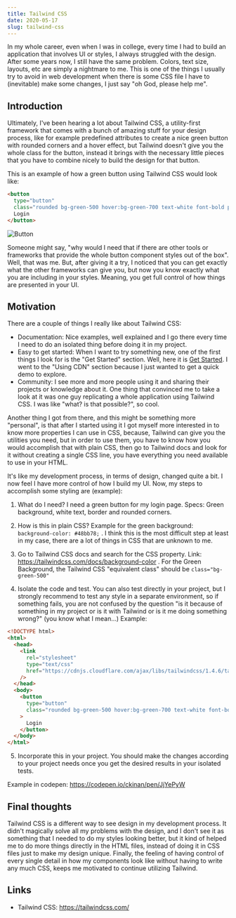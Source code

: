 ```yaml
---
title: Tailwind CSS
date: 2020-05-17
slug: tailwind-css
---
```


In my whole career, even when I was in college, every time I had to build an application that involves UI or styles, I always struggled with the design. After some years now, I still have the same problem. Colors, text size, layouts, etc are simply a nightmare to me. This is one of the things I usually try to avoid in web development when there is some CSS file I have to (inevitable) make some changes, I just say "oh God, please help me".

## Introduction

Ultimately, I've been hearing a lot about Tailwind CSS, a utility-first framework that comes with a bunch of amazing stuff for your design process, like for example predefined attributes to create a nice green button with rounded corners and a hover effect, but Tailwind doesn't give you the whole class for the button, instead it brings with the necessary little pieces that you have to combine nicely to build the design for that button.

This is an example of how a green button using Tailwind CSS would look like:

```html
<button
  type="button"
  class="rounded bg-green-500 hover:bg-green-700 text-white font-bold py-2 px-4 border-solid border-2 border-green-600 m-5">
  Login
</button>
```

![Button](https://res.cloudinary.com/dawontqn5/image/upload/v1589768733/ckinan.com/tailwind-green-button-v2_ivfgrd.png)

Someone might say, "why would I need that if there are other tools or frameworks that provide the whole button component styles out of the box". Well, that was me. But, after giving it a try, I noticed that you can get exactly what the other frameworks can give you, but now you know exactly what you are including in your styles. Meaning, you get full control of how things are presented in your UI.

## Motivation

There are a couple of things I really like about Tailwind CSS:

- Documentation: Nice examples, well explained and I go there every time I need to do an isolated thing before doing it in my project.
- Easy to get started: When I want to try something new, one of the first things I look for is the "Get Started" section. Well, here it is [Get Started](https://tailwindcss.com/docs/installation/). I went to the "Using CDN" section because I just wanted to get a quick demo to explore.
- Community: I see more and more people using it and sharing their projects or knowledge about it. One thing that convinced me to take a look at it was one guy replicating a whole application using Tailwind CSS. I was like "what? is that possible?", so cool.

Another thing I got from there, and this might be something more "personal", is that after I started using it I got myself more interested in to know more properties I can use in CSS, because, Tailwind can give you the utilities you need, but in order to use them, you have to know how you would accomplish that with plain CSS, then go to Tailwind docs and look for it without creating a single CSS line, you have everything you need available to use in your HTML.

It's like my development process, in terms of design, changed quite a bit. I now feel I have more control of how I build my UI. Now, my steps to accomplish some styling are (example):

1. What do I need? I need a green button for my login page. Specs: Green background, white text, border and rounded corners.

2. How is this in plain CSS? Example for the green background: `background-color: #48bb78;` . I think this is the most difficult step at least in my case, there are a lot of things in CSS that are unknown to me.

3. Go to Tailwind CSS docs and search for the CSS property. Link: https://tailwindcss.com/docs/background-color . For the Green Background, the Tailwind CSS "equivalent class" should be `class="bg-green-500"`

4. Isolate the code and test. You can also test directly in your project, but I strongly recommend to test any style in a separate environment, so if something fails, you are not confused by the question "is it because of something in my project or is it with Tailwind or is it me doing something wrong?" (you know what I mean...) Example:

```html
<!DOCTYPE html>
<html>
  <head>
    <link
      rel="stylesheet"
      type="text/css"
      href="https://cdnjs.cloudflare.com/ajax/libs/tailwindcss/1.4.6/tailwind.min.css"
    />
  </head>
  <body>
    <button
      type="button"
      class="rounded bg-green-500 hover:bg-green-700 text-white font-bold py-2 px-4 border-solid border-2 border-green-600 m-5"
    >
      Login
    </button>
  </body>
</html>
```

5. Incorporate this in your project. You should make the changes according to your project needs once you get the desired results in your isolated tests.

Example in codepen: https://codepen.io/ckinan/pen/JjYePyW

## Final thoughts

Tailwind CSS is a different way to see design in my development process. It didn't magically solve all my problems with the design, and I don't see it as something that I needed to do my styles looking better, but it kind of helped me to do more things directly in the HTML files, instead of doing it in CSS files just to make my design unique. Finally, the feeling of having control of every single detail in how my components look like without having to write any much CSS, keeps me motivated to continue utilizing Tailwind.

## Links

- Tailwind CSS: https://tailwindcss.com/
